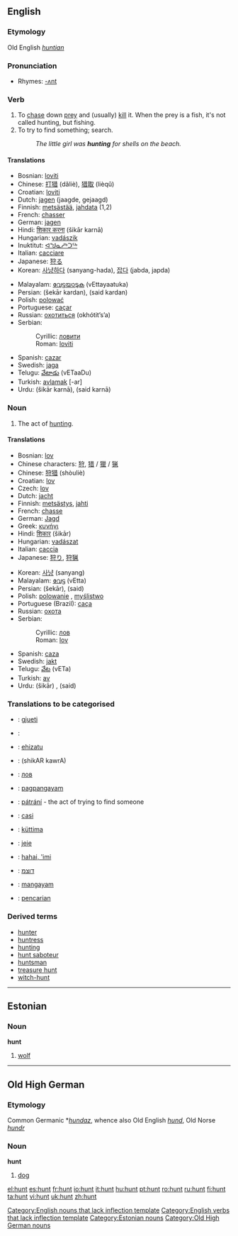 {{see|Hunt}}
==English==

{{Wikipediapar|Hunt}}
===Etymology===
Old English ''[[huntian]]''

===Pronunciation===
*Rhymes: [[Rhymes:English:-ʌnt|-ʌnt]]

===Verb===
{{en-verb}}

# To [[chase]] down [[prey]] and (usually) [[kill]] it. When the prey is a fish, it's not called hunting, but fishing.
# To try to find something; search.
#: ''The little girl was '''hunting''' for shells on the beach.''

====Translations====
{{top}}
*Bosnian: [[loviti]]
*Chinese: [[打猎]] (dǎliè), [[猎取]] (lièqǔ)
*Croatian: [[loviti]]
*Dutch: [[jagen]] (jaagde, gejaagd)
*Finnish: [[metsästää]], [[jahdata]] (1,2)
*French: [[chasser]]
*German: [[jagen]]
*Hindi: [[शिकार करना]] (šikār karnā)
*Hungarian: [[vadászik]]
*Inuktitut: [[ᐊᖑᓇᓱᒃᑐᖅ]]
*Italian: [[cacciare]]
*Japanese: [[狩る]]
*Korean: [[사냥하다]] (sanyang-hada), [[잡다]] (jabda, japda)
{{mid}}
*Malayalam: [[വേട്ടയാടുക]] (vEttayaatuka)
*Persian: {{FAchar|[[شکار کردن]]}} (šekār kardan), {{FAchar|[[صید کردن]]}} (said kardan)
*Polish: [[polować]]
*Portuguese: [[caçar]]
*Russian: [[охотиться]] (okhótit’s’a)
*Serbian:
*:Cyrillic: [[ловити]]
*:Roman: [[loviti]]
*Spanish: [[cazar]]
*Swedish: [[jaga]]
*Telugu: [[వేటాడు]] (vETaaDu)
*Turkish: [[avlamak]] [-ar]
*Urdu: {{URchar|[[شکار کرنا]]}} (šikār karnā), {{URchar|[[صید کرنا]]}} (said karnā)
{{bottom}}

===Noun===
{{en-noun}}

# The act of [[hunting]].

====Translations====
{{trans-top|The act of hunting, shooting}}
*Bosnian: [[lov]] {{m}}
*Chinese characters: [[狩]], [[猎]] / [[獵]] / [[猟]]
*Chinese: [[狩猎]] (shòuliè)
*Croatian: [[lov]] {{m}}
*Czech: [[lov]] {{m}}
*Dutch: [[jacht]] {{m}}
*Finnish: [[metsästys]], [[jahti]]
*French: [[chasse]] {{f}}
*German: [[Jagd]] {{f}}
*Greek: [[κυνήγι]] {{n}}
*Hindi: [[शिकार]] (šikār) {{m}}
*Hungarian: [[vadászat]]
*Italian: [[caccia]] {{f}}
*Japanese: [[狩り]], [[狩猟]]
{{trans-mid}}
*Korean: [[사냥]] (sanyang)
*Malayalam: [[വേട്ട]] (vEtta)
*Persian: {{FAchar|[[شکار]]}} (šekār), {{FAchar|[[صید]]}} (said)
*Polish: [[polowanie]] {{n}}, [[myślistwo]] {{n}}
*Portuguese (Brazil): [[caça]]
*Russian: [[охота]] {{f}}
*Serbian:
*:Cyrillic: [[лов]] {{m}}
*:Roman: [[lov#Serbian|lov]] {{m}}
*Spanish: [[caza]] {{f}}
*Swedish: [[jakt]] {{c}}
*Telugu: [[వేట]] (vETa)
*Turkish: [[av]]
*Urdu: {{URchar|[[شکار]]}} (šikār) {{m}}, {{URchar|[[صید]]}} (said) {{f}}
{{trans-bottom}}

===Translations to be categorised===
{{checktrans}}
*{{ttbc|Albanian}}: [[gjueti]]
*{{ttbc|Arabic}}: {{ARchar|[[مطاردة]]}}
*{{ttbc|Basque}}: [[ehizatu]]
*{{ttbc|Bengali}}: (shikAR kawrA)
*{{ttbc|Bulgarian}}: [[лов]]
*{{ttbc|Cebuano}}: [[pagpangayam]]
*{{ttbc|Czech}}: [[pátrání]] {{n}} - the act of trying to find someone
*{{ttbc|Esperanto}}: [[casi]]
*{{ttbc|Estonian}}: [[küttima]]
*{{ttbc|Frisian}}: [[jeie]]
*{{ttbc|Hawaiian}}: [[hahai, 'imi]]
*{{ttbc|Hebrew}}: [[דוצמ]]
*{{ttbc|Ilongo}}: [[mangayam]]
*{{ttbc|Indonesian}}: [[pencarian]]

===Derived terms===
*[[hunter]]
*[[huntress]]
*[[hunting]]
*[[hunt saboteur]]
*[[huntsman]]
*[[treasure hunt]]
*[[witch-hunt]]

----

==Estonian==

===Noun===
'''hunt'''

# [[wolf]]

----

==Old High German==

===Etymology===
Common Germanic *''[[hundaz]]'', whence also Old English ''[[hund]]'', Old Norse ''[[hundr]]''

===Noun===
'''hunt''' {{m}}

# [[dog]]

[[Category:English nouns that lack inflection template]]
[[Category:English verbs that lack inflection template]]
[[Category:Estonian nouns]]
[[Category:Old High German nouns]]

[[el:hunt]]
[[es:hunt]]
[[fr:hunt]]
[[io:hunt]]
[[it:hunt]]
[[hu:hunt]]
[[pt:hunt]]
[[ro:hunt]]
[[ru:hunt]]
[[fi:hunt]]
[[ta:hunt]]
[[vi:hunt]]
[[uk:hunt]]
[[zh:hunt]]